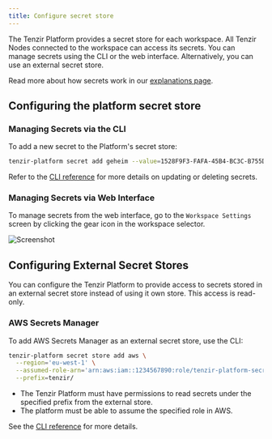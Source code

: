 ```yaml
---
title: Configure secret store
---
```


The Tenzir Platform provides a secret store for each workspace. All Tenzir Nodes
connected to the workspace can access its secrets. You can manage secrets using
the CLI or the web interface. Alternatively, you can use an external secret store.

Read more about how secrets work in our [explanations page](/explanations/secrets).

## Configuring the platform secret store

### Managing Secrets via the CLI

To add a new secret to the Platform's secret store:

```sh title="Add value to the Platform's secret store"
tenzir-platform secret add geheim --value=1528F9F3-FAFA-45B4-BC3C-B755D0E0D9C2
```

Refer to the [CLI reference](/reference/platform/command-line-interface#manage-secrets)
for more details on updating or deleting secrets.

### Managing Secrets via Web Interface

To manage secrets from the web interface, go to the `Workspace Settings` screen
by clicking the gear icon in the workspace selector.

![Screenshot](secrets.png)

## Configuring External Secret Stores

You can configure the Tenzir Platform to provide access to secrets stored in an
external secret store instead of using it own store. This access is read-only.

### AWS Secrets Manager

To add AWS Secrets Manager as an external secret store, use the CLI:

```sh title="Add AWS Secrets Manager as external secret store"
tenzir-platform secret store add aws \
  --region='eu-west-1' \
  --assumed-role-arn='arn:aws:iam::1234567890:role/tenzir-platform-secrets-access' \
  --prefix=tenzir/
```

- The Tenzir Platform must have permissions to read secrets under the specified
  prefix from the external store.
- The platform must be able to assume the specified role in AWS.

See the [CLI reference](/reference/platform/command-line-interface#manage-external-secret-stores)
for more details.

